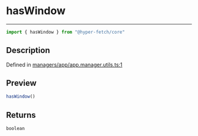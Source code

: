 

# hasWindow

<div class="api-docs__separator" data-reactroot="">

---

</div><div class="api-docs__import" data-reactroot="">

```ts
import { hasWindow } from "@hyper-fetch/core"
```

</div><div class="api-docs__section">

## Description

</div><div class="api-docs__description"><span class="api-docs__do-not-parse">



</span></div><p class="api-docs__definition">

Defined in [managers/app/app.manager.utils.ts:1](https://github.com/BetterTyped/hyper-fetch/blob/c3e2c45/packages/core/src/managers/app/app.manager.utils.ts#L1)

</p><div class="api-docs__section">

## Preview

</div><div class="api-docs__preview fn">

```ts
hasWindow()
```

</div><div class="api-docs__section">

## Returns

</div><div class="api-docs__returns">

```ts
boolean
```

</div>